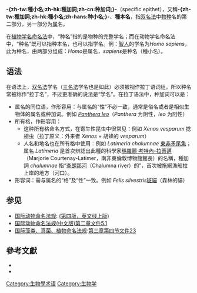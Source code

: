 {{NoteTA
|1=zh-tw:種小名;zh-hans:种加词;
}}

'''-{zh-tw:種小名;zh-hk:種加詞;zh-cn:种加词;}-'''（specific epithet），又稱'''-{zh-tw:種加詞;zh-hk:種小名;zh-hans:种小名;}-'''、'''種本名'''，指[[双名法|双名法]]中[[物种|物种]]名的第二部分，另一部分为[[属_(生物)|属]]名。

在[[植物学名命名法|植物学名命名法]]中，“种名”指的是物种的完整学名；而在动物学名命名法中，“种名”既可以指种本名，也可以指学名。例：[[智人|智人]]的学名为''Homo sapiens''，此为种名，由两部分组成：''Homo''是属名，''sapiens''是种名（種小名）。

== 语法 ==
在语法上，[[双名法|双名法]]学名（[[三名法|三名法]]学名也是如此）必须被视作拉丁语词组，所以种名常被称作“拉丁名”，不过更准确的说法是“学名”。在拉丁语法中，种加词可以是：

* 属名的同位语，作形容用：与属名的“性”不必一致，通常是俗名或者是相似生物体的属名或种加词。例如 ''[[狮|Panthera leo]]''（''Panthera'' 为阴性，''leo'' 为阳性）
* 所有格，作形容用：
** 这种所有格命名方式，在寄生性昆虫中很常见：例如 ''Xenos vesparum'' 捻翅虫（拉丁原义：外来者 ''Xenos'' + 胡蜂的 ''vesparum''）
** 人名和地名也在所有格中使用：例如 ''Latimeria chalumnae'' [[東非矛尾魚|東非矛尾魚]]；属名 ''Latimeria'' 是首次辨認出此種的科學家[[瑪羅麗·考特內-拉蒂邁|瑪羅麗·考特內-拉蒂邁]]（Marjorie Courtenay-Latimer，南非東倫敦博物館館長）的名稱，種加詞 ''chalumnae'' 指“[[查朗那河|查朗那河]]（Chalumna river）的”，首次被拖網漁船拉上岸的地方（河口）。
* 形容词：需与属名的“格”及“性”一致。例如 ''Felis silvestris''[[斑貓|斑貓]]（森林的貓）

== 参见 ==
* [[国际动物命名法规|国际动物命名法规]]: [https://web.archive.org/web/20090524144249/http://www.iczn.org/iczn/index.jsp (第四版，英文线上版)]
* [http://iczn.org/sites/iczn.org/files/20090306--Traditional%20Chinese%20translation%20of%20ICZN%20Code%284%29.pdf 国际动物命名法规(中文版)第二章文件5.1] {{Wayback|url=http://iczn.org/sites/iczn.org/files/20090306--Traditional%20Chinese%20translation%20of%20ICZN%20Code%284%29.pdf |date=20170305002239 }}
* [[国际藻类、真菌、植物命名法规|国际藻类、真菌、植物命名法规]]:[http://www.iapt-taxon.org/nomen/main.php?page=art23 第三章第四节文件23] {{Wayback|url=http://www.iapt-taxon.org/nomen/main.php?page=art23 |date=20210403051810 }}

== 參考文獻 ==
{{refbegin}}
*{{cite book | title=The Entomological Code. a Code of Nomenclature for Use in Entomology | last=Banks | first=Nathan | publisher=BiblioBazaar | year=2009 | isbn=1-113-26677-5 }}
*{{cite book | title=Successful scientific writing: a step-by-step guide for the biological and medical sciences | url=https://archive.org/details/successfulscient0000matt | first1=Janice R. | last1=Matthews | first2=John M. | last2=Bowen | first3=Robert W. | last3=Matthews | publisher=Cambridge University Press | year=2000 | isbn=0-521-78962-1 | page=[https://archive.org/details/successfulscient0000matt/page/176 176] }}
{{refend}}

[[Category:生物學术语|Category:生物學术语]]
[[Category:生物学|Category:生物学]]